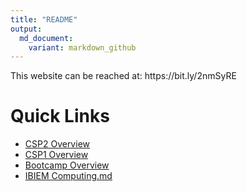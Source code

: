 ```yaml
---
title: "README"
output:
  md_document:
    variant: markdown_github
---
```


This website can be reached at: https://bit.ly/2nmSyRE

# Quick Links
- [CSP2 Overview](content/csp2_overview.md)
- [CSP1 Overview](content/csp1_overview.md)
- [Bootcamp Overview](content/bootcamp_overview.md)
- [IBIEM Computing.md](content/misc/ibiem_computing.md)

